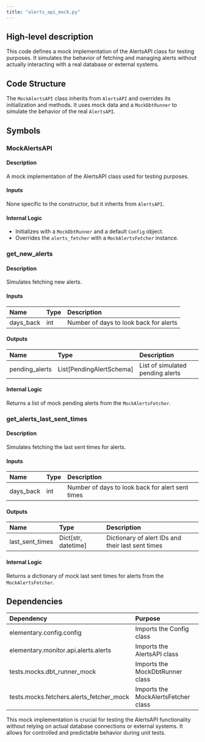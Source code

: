 ```yaml
---
title: "alerts_api_mock.py"
---
```


## High-level description
This code defines a mock implementation of the AlertsAPI class for testing purposes. It simulates the behavior of fetching and managing alerts without actually interacting with a real database or external systems.

## Code Structure
The `MockAlertsAPI` class inherits from `AlertsAPI` and overrides its initialization and methods. It uses mock data and a `MockDbtRunner` to simulate the behavior of the real `AlertsAPI`.

## Symbols

### MockAlertsAPI
#### Description
A mock implementation of the AlertsAPI class used for testing purposes.

#### Inputs
None specific to the constructor, but it inherits from `AlertsAPI`.

#### Internal Logic
- Initializes with a `MockDbtRunner` and a default `Config` object.
- Overrides the `alerts_fetcher` with a `MockAlertsFetcher` instance.

### get_new_alerts
#### Description
Simulates fetching new alerts.

#### Inputs
| Name | Type | Description |
|:-----|:-----|:------------|
| days_back | int | Number of days to look back for alerts |

#### Outputs
| Name | Type | Description |
|:-----|:-----|:------------|
| pending_alerts | List[PendingAlertSchema] | List of simulated pending alerts |

#### Internal Logic
Returns a list of mock pending alerts from the `MockAlertsFetcher`.

### get_alerts_last_sent_times
#### Description
Simulates fetching the last sent times for alerts.

#### Inputs
| Name | Type | Description |
|:-----|:-----|:------------|
| days_back | int | Number of days to look back for alert sent times |

#### Outputs
| Name | Type | Description |
|:-----|:-----|:------------|
| last_sent_times | Dict[str, datetime] | Dictionary of alert IDs and their last sent times |

#### Internal Logic
Returns a dictionary of mock last sent times for alerts from the `MockAlertsFetcher`.

## Dependencies
| Dependency | Purpose |
|:-----------|:--------|
| elementary.config.config | Imports the Config class |
| elementary.monitor.api.alerts.alerts | Imports the AlertsAPI class |
| tests.mocks.dbt_runner_mock | Imports the MockDbtRunner class |
| tests.mocks.fetchers.alerts_fetcher_mock | Imports the MockAlertsFetcher class |

This mock implementation is crucial for testing the AlertsAPI functionality without relying on actual database connections or external systems. It allows for controlled and predictable behavior during unit tests.